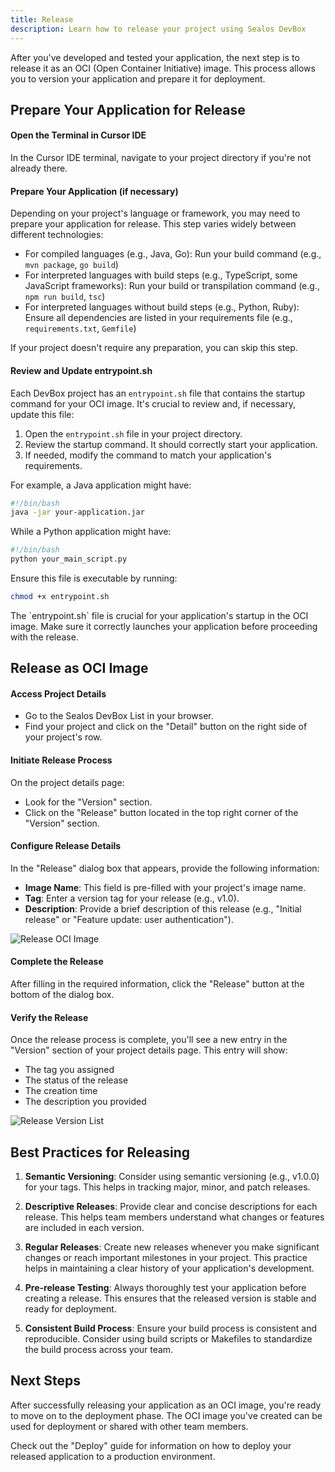 ```yaml
---
title: Release
description: Learn how to release your project using Sealos DevBox
---
```


After you've developed and tested your application, the next step is to release it as an OCI (Open Container Initiative) image. This process allows you to version your application and prepare it for deployment.

## Prepare Your Application for Release

<div className='steps [&_h4]:step'>

<h4>Open the Terminal in Cursor IDE</h4>

In the Cursor IDE terminal, navigate to your project directory if you're not already there.

<h4>Prepare Your Application (if necessary)</h4>

Depending on your project's language or framework, you may need to prepare your application for release. This step varies widely between different technologies:

- For compiled languages (e.g., Java, Go):
  Run your build command (e.g., `mvn package`, `go build`)
- For interpreted languages with build steps (e.g., TypeScript, some JavaScript frameworks):
  Run your build or transpilation command (e.g., `npm run build`, `tsc`)
- For interpreted languages without build steps (e.g., Python, Ruby):
  Ensure all dependencies are listed in your requirements file (e.g., `requirements.txt`, `Gemfile`)

If your project doesn't require any preparation, you can skip this step.

<h4>Review and Update entrypoint.sh</h4>

Each DevBox project has an `entrypoint.sh` file that contains the startup command for your OCI image. It's crucial to review and, if necessary, update this file:

1. Open the `entrypoint.sh` file in your project directory.
2. Review the startup command. It should correctly start your application.
3. If needed, modify the command to match your application's requirements.

For example, a Java application might have:

```bash
#!/bin/bash
java -jar your-application.jar
```

While a Python application might have:

```bash
#!/bin/bash
python your_main_script.py
```

Ensure this file is executable by running:

```bash
chmod +x entrypoint.sh
```

<Callout type="info">
  The `entrypoint.sh` file is crucial for your application's startup in the OCI image. Make sure it correctly launches your application before proceeding with the release.
</Callout>

</div>

## Release as OCI Image

<div className='steps [&_h4]:step'>

<h4>Access Project Details</h4>

- Go to the Sealos DevBox List in your browser.
- Find your project and click on the "Detail" button on the right side of your project's row.

<h4>Initiate Release Process</h4>

On the project details page:
- Look for the "Version" section.
- Click on the "Release" button located in the top right corner of the "Version" section.

<h4>Configure Release Details</h4>

In the "Release" dialog box that appears, provide the following information:
- **Image Name**: This field is pre-filled with your project's image name.
- **Tag**: Enter a version tag for your release (e.g., v1.0).
- **Description**: Provide a brief description of this release (e.g., "Initial release" or "Feature update: user authentication").

![Release OCI Image](./images/devbox-release-oci-image.png)

<h4>Complete the Release</h4>

After filling in the required information, click the "Release" button at the bottom of the dialog box.

<h4>Verify the Release</h4>

Once the release process is complete, you'll see a new entry in the "Version" section of your project details page. This entry will show:
- The tag you assigned
- The status of the release
- The creation time
- The description you provided

![Release Version List](./images/devbox-release-version-lists.png)

</div>

## Best Practices for Releasing

1. **Semantic Versioning**: Consider using semantic versioning (e.g., v1.0.0) for your tags. This helps in tracking major, minor, and patch releases.

2. **Descriptive Releases**: Provide clear and concise descriptions for each release. This helps team members understand what changes or features are included in each version.

3. **Regular Releases**: Create new releases whenever you make significant changes or reach important milestones in your project. This practice helps in maintaining a clear history of your application's development.

4. **Pre-release Testing**: Always thoroughly test your application before creating a release. This ensures that the released version is stable and ready for deployment.

5. **Consistent Build Process**: Ensure your build process is consistent and reproducible. Consider using build scripts or Makefiles to standardize the build process across your team.

## Next Steps

After successfully releasing your application as an OCI image, you're ready to move on to the deployment phase. The OCI image you've created can be used for deployment or shared with other team members. 

Check out the "Deploy" guide for information on how to deploy your released application to a production environment.
